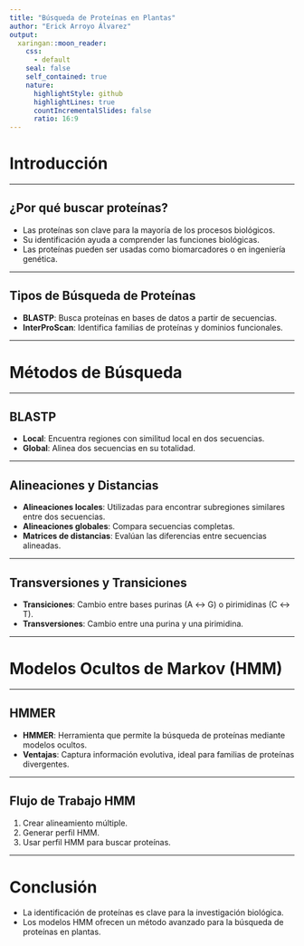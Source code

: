 ```yaml
---
title: "Búsqueda de Proteínas en Plantas"
author: "Erick Arroyo Álvarez"
output:
  xaringan::moon_reader:
    css: 
      - default
    seal: false
    self_contained: true
    nature:
      highlightStyle: github
      highlightLines: true
      countIncrementalSlides: false
      ratio: 16:9
---
```


# Introducción

---

## ¿Por qué buscar proteínas?

- Las proteínas son clave para la mayoría de los procesos biológicos.
- Su identificación ayuda a comprender las funciones biológicas.
- Las proteínas pueden ser usadas como biomarcadores o en ingeniería genética.

---

## Tipos de Búsqueda de Proteínas

- **BLASTP**: Busca proteínas en bases de datos a partir de secuencias.
- **InterProScan**: Identifica familias de proteínas y dominios funcionales.
  
---

# Métodos de Búsqueda

---

## BLASTP

- **Local**: Encuentra regiones con similitud local en dos secuencias.
- **Global**: Alinea dos secuencias en su totalidad.

---

## Alineaciones y Distancias

- **Alineaciones locales**: Utilizadas para encontrar subregiones similares entre dos secuencias.
- **Alineaciones globales**: Compara secuencias completas.
- **Matrices de distancias**: Evalúan las diferencias entre secuencias alineadas.
  
---

## Transversiones y Transiciones

- **Transiciones**: Cambio entre bases purinas (A ↔ G) o pirimidinas (C ↔ T).
- **Transversiones**: Cambio entre una purina y una pirimidina.
  
---

# Modelos Ocultos de Markov (HMM)

---

## HMMER

- **HMMER**: Herramienta que permite la búsqueda de proteínas mediante modelos ocultos.
- **Ventajas**: Captura información evolutiva, ideal para familias de proteínas divergentes.

---

## Flujo de Trabajo HMM

1. Crear alineamiento múltiple.
2. Generar perfil HMM.
3. Usar perfil HMM para buscar proteínas.

---

# Conclusión

- La identificación de proteínas es clave para la investigación biológica.
- Los modelos HMM ofrecen un método avanzado para la búsqueda de proteínas en plantas.

